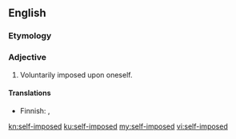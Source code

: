 ==English==

===Etymology===
{{prefix|self|imposed|lang=en}}

===Adjective===
{{en-adj|-|head=[[self]]-[[imposed]]}}

# Voluntarily imposed upon oneself.

====Translations====
{{trans-top|voluntarily imposed upon oneself}}
* Finnish: {{t+|fi|oma-aloitteinen}}, {{t+|fi|vapaaehtoinen}}
{{trans-mid}}
{{trans-bottom}}

[[kn:self-imposed]]
[[ku:self-imposed]]
[[my:self-imposed]]
[[vi:self-imposed]]